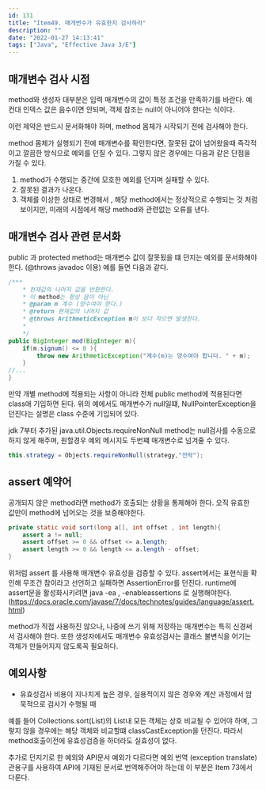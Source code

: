 ```yaml
---
id: 131
title: "Item49. 매개변수가 유효한지 검사하라"
description: ""
date: "2022-01-27 14:13:41"
tags: ["Java", "Effective Java 3/E"]
---
```

## 매개변수 검사 시점 

method와 생성자 대부분은 입력 매개변수의 값이 특정 조건을 만족하기를 바란다. 예컨대 인덱스 값은 음수이면 안되며, 객체 참조는 null이 아니어야 한다는 식이다. 

이런 제약은 반드시 문서화해야 하며, method 몸체가 시작되기 전에 검사해야 한다. 

method 몸체가 실행되기 전에 매개변수를 확인한다면, 잘못된 값이 넘어왔을때 즉각적이고 깔끔한 방식으로 예외를 던질 수 있다. 
그렇지 않은 경우에는 다음과 같은 단점을 가질 수 있다.

1. method가 수행되는 중간에 모호한 예외를 던지며 실패할 수 있다. 
2. 잘못된 결과가 나온다. 
3. 객체를 이상한 상태로 변경해서 , 해당 method에서는 정상적으로 수행되는 것 처럼 보이지만, 미래의 시점에서 해당 method와 관련없는 오류를 낸다. 



## 매개변수 검사 관련 문서화 
public 과 protected method는 매개변수 값이 잘못됬을 떄 던지는 예외를 문서화해야한다. (@throws javadoc 이용)
예를 들면 다음과 같다. 
```java
/***
    * 현재값의 나머지 값을 반환한다.
    * 이 method는 항상 음이 아닌
    * @param m 계수 (양수여야 한다.)
    * @return 현재값의 나머지 값
    * @throws ArithmeticException m이 보다 작으면 발생한다. 
    *
    */
public BigInteger mod(BigInteger m){
    if(m.signum() <= 0 ){
        throw new ArithmeticException("계수(m)는 양수여야 합니다. " + m);
    }
//...
}
```



만약 개별 method에 적용되는 사항이 아니라 전체 public method에 적용된다면 class애 기입하면 된다. 
위의 예에서도  매개변수가 null일떄, NullPointerException을 던진다는 설명은 class 수준에 기입되어 있다.


jdk 7부터 추가된 java.util.Objects.requireNonNull method는 null검사를 수동으로 하지 않게 해주며, 원할경우 예외 메시지도 두번쨰 매개변수로 넘겨줄 수 있다. 
```java
this.strategy = Objects.requireNonNull(strategy,"전략");
```

## assert 예약어 

공개되지 않은 method라면 method가 호출되는 상황을 통제해야 한다. 오직 유효한 값만이 method에 넘어오는 것을 보증해야한다. 

```java
private static void sort(long a[], int offset , int length){
    assert a != null;
    assert offset >= 0 && offset <= a.length;
    assert length >= 0 && length <= a.length - offset;
}
```

위처럼 assert 를 사용해 매개변수 유효성을 검증할 수 있다. 
assert에서는 표현식을 확인해 무조건 참이라고 선언하고 실패하면 AssertionError를 던진다. 
runtime에 assert문을 활성화시키려면 java -ea , -enableassertions 로 실행해야한다. 
(https://docs.oracle.com/javase/7/docs/technotes/guides/language/assert.html)


method가 직접 사용하진 않으나, 나중에 쓰기 위해 저장하는 매개변수는 특히 신경써서 검사해야 한다. 
또한 생성자에서도 매개변수 유효성검사는 클래스 불변식을 어기는 객체가 만들어지지 않도록꼭 필요하다. 

## 예외사항 

- 유효성검사 비용이 지나치게 높은 경우, 실용적이지 않은 경우와 계산 과정에서 암묵적으로 검사가 수행될 때 
  
예를 들어 Collections.sort(List)의 List내 모든 객체는 상호 비교될 수 있어야 하며, 그렇지 않을 경우에는 해당 객체와 비교할떄 classCastException을 던진다. 따라서 method호출이전에 유효성검증을 하더라도 실효성이 없다. 

추가로 던지기로 한 예외와 API문서 예외가 다르다면 예외 번역 (exception translate)관용구를 사용하여 API에 기재된 문서로 번역해주어야 하는데 이 부분은 Item 73에서 다룬다.
